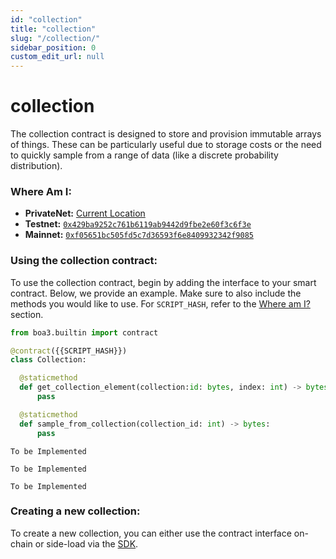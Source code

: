 ```yaml
---
id: "collection"
title: "collection"
slug: "/collection/"
sidebar_position: 0
custom_edit_url: null
---
```



# collection
The collection contract is designed to store and provision immutable arrays of things.  These can be particularly useful due to storage costs or
the need to quickly sample from a range of data (like a discrete probability distribution).

### Where Am I:
* **PrivateNet:** [Current Location](https://github.com/CityOfZion/props/blob/develop/sdk/src/Collection.ts#L53)
* **Testnet:** [`0x429ba9252c761b6119ab9442d9fbe2e60f3c6f3e`](https://dora.coz.io/contract/neo3/testnet_rc4/0x429ba9252c761b6119ab9442d9fbe2e60f3c6f3e)
* **Mainnet:** [`0xf05651bc505fd5c7d36593f6e8409932342f9085`](https://dora.coz.io/contract/neo3/mainnet/0xf05651bc505fd5c7d36593f6e8409932342f9085)

### Using the collection contract:
To use the collection contract, begin by adding the interface to your smart contract.  Below, we provide an example.  Make sure to also include the methods you would like to use. For `SCRIPT_HASH`, refer to the [Where am I?](#where-am-i) section.

<Tabs>
<TabItem value="python" label="Python">

```python
from boa3.builtin import contract

@contract({{SCRIPT_HASH}})
class Collection:

  @staticmethod
  def get_collection_element(collection:id: bytes, index: int) -> bytes:
      pass

  @staticmethod
  def sample_from_collection(collection_id: int) -> bytes:
      pass
```

</TabItem>

<TabItem value="cSharp" label="C#">

```
To be Implemented
```

</TabItem>

<TabItem value="go" label="Go">

```
To be Implemented
```

</TabItem>


<TabItem value="java" label="Java">

```
To be Implemented
```

</TabItem>

</Tabs>

### Creating a new collection:
To create a new collection, you can either use the contract interface on-chain or side-load via the [SDK](/docs/sdk/ts/classes/Collection#createcollection).




